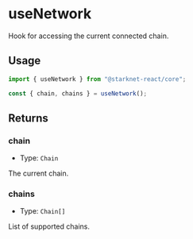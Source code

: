 # useNetwork

Hook for accessing the current connected chain.

## Usage

```ts twoslash
import { useNetwork } from "@starknet-react/core";

const { chain, chains } = useNetwork();
```

## Returns

### chain

- Type: `Chain`

The current chain.

### chains

- Type: `Chain[]`

List of supported chains.
